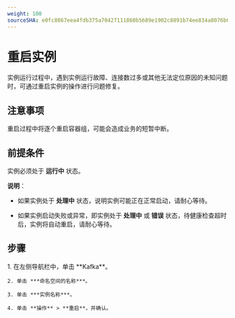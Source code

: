 ```yaml
---
weight: 100
sourceSHA: e0fc8867eea4fdb375a70427111860b5689e1902c8891b74ee834a8076b0a674
---
```


# 重启实例

实例运行过程中，遇到实例运行故障、连接数过多或其他无法定位原因的未知问题时，可通过重启实例的操作进行问题修复。

## 注意事项

重启过程中将逐个重启容器组，可能会造成业务的短暂中断。

## 前提条件

实例必须处于 **运行中** 状态。

**说明**：

- 如果实例处于 **处理中** 状态，说明实例可能正在正常启动，请耐心等待。

- 如果实例启动失败或异常，即实例处于 **处理中** 或 **错误** 状态，待健康检查超时后，实例将自动重启，请耐心等待。

## 步骤

<Tabs>
  <Tab label="Web Console">
    1. 在左侧导航栏中，单击 **Kafka**。

    2. 单击 ***命名空间的名称***。

    3. 单击 ***实例名称***。

    4. 单击 **操作** > **重启**，并确认。
  </Tab>
</Tabs>
